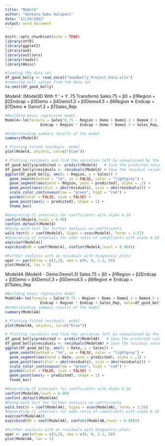```yaml
---
title: "Model4"
author: "Venkata babu Aalapati"
date: "11/24/2022"
output: word_document
---
```


```r
knitr::opts_chunk$set(echo = TRUE)
library(utf8)
library(ggplot2)
library(aod)
library(outliers)
library(readxl)
library(Hmisc)
```

```r
#loading the data set
df_good_belly <- read_excel("Goodbelly_Project_Data.xlsx")
#removing null values from the data set
na.omit(df_good_belly)
```

Model4:
(Model3D With Y ′ = Y .75 Transform)
Sales.75 = β0 + β1Region + β2Endcap + β3Demo + β4Demo1.3 + β5Demo4.5
+ β6Region ∗ Endcap + β7Demo ∗ Demo1.3 + β7Sales_Rep 


```r
#Building basic regression model
Model4<-lm(formula = Sales^0.75 ~ Region + Demo + Demo1.3 + Demo4.5 +
                Endcap + Region * Endcap + Demo * Demo1.3 + Sales_Rep, data=df_good_belly)

#Understanding summary results of the model
summary(Model4)

# Plotting fitted residuals  model
plot(Model4, which=1, col=c("blue"))

# Plotting residuals and find the variation left by unexplained by the model
df_good_belly$predicted <- predict(Model4)   # Save the predicted values
df_good_belly$residuals <- residuals(Model4) # Save the residual values
ggplot(df_good_belly, aes(x = Region, y = Sales)) +
  geom_smooth(method = "lm", se = FALSE, color = "lightgrey") +    
  geom_segment(aes(xend = Region, yend = predicted), alpha = .2) +      
  geom_point(aes(color = abs(residuals), size = abs(residuals))) +  
  scale_color_continuous(low = "green", high = "red") +             
  guides(color = FALSE, size = FALSE) +                             
  geom_point(aes(y = predicted), shape = 1) +
  theme_bw()
```

```r
#Generating CI intervals for coefficients with alpha 0.10
confint(Model4,level = 0.90)
confint.default(Model4)
#Doing wald test for further analysis on coefficients
wald.test(b = coef(Model4), Sigma = vcov(Model4), Terms = 1:27)
#Generating CI intervals for odds ratio of coeeficents with alpha 0.10
exp(coef(Model4))
exp(cbind(OR = coef(Model4), confint(Model4,level = 0.90)))
```

```r
#Further analysis with on residuals with diagnostic plots 
opar <- par(mfrow = c(2,2), oma = c(0, 0, 1.1, 0)) 
plot(Model4, las = 1)
```

Model4A 
(Model4 - Demo:Demo1.3)
Sales.75 = β0 + β1Region + β2Endcap + β3Demo + β4Demo1.3 + β5Demo4.5
+ β6Region ∗ Endcap + β7Sales_Rep 


```r
#Building basic regression model
Model4A<-lm(formula = Sales^0.75 ~ Region + Demo + Demo1.3 + Demo4.5 +
                Endcap + Region * Endcap + Sales_Rep, data=df_good_belly)
#Understanding summary results of the model
summary(Model4A)

# Plotting fitted residuals  model
plot(Model4A, which=1, col=c("blue"))

# Plotting residuals and find the variation left by unexplained by the model
df_good_belly$predicted <- predict(Model4A)   # Save the predicted values
df_good_belly$residuals <- residuals(Model4A) # Save the residual values
ggplot(df_good_belly, aes(x = Date, y = Sales)) +
  geom_smooth(method = "lm", se = FALSE, color = "lightgrey") +    
  geom_segment(aes(xend = Date, yend = predicted), alpha = .2) +      
  geom_point(aes(color = abs(residuals), size = abs(residuals))) +  
  scale_color_continuous(low = "green", high = "red") +             
  guides(color = FALSE, size = FALSE) +                             
  geom_point(aes(y = predicted), shape = 1) +
  theme_bw()
```

```r
#Generating CI intervals for coefficients with alpha 0.10
confint(Model4A,level = 0.90)
confint.default(Model4A)
#Doing wald test for further analysis on coefficients
wald.test(b = coef(Model4A), Sigma = vcov(Model4A), Terms = 1:26)
#Generating CI intervals for odds ratio of coeeficents with alpha 0.10
exp(coef(Model4A))
exp(cbind(OR = coef(Model4A), confint(Model4A,level = 0.90)))
```

```r
#Further analysis with on residuals with diagnostic plots 
opar <- par(mfrow = c(2,2), oma = c(0, 0, 1.1, 0)) 
plot(Model4A, las = 1)
```
